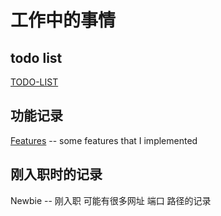 = 工作中的事情 =

== todo list ==
[[TODO-LIST]]

== 功能记录 ==
[[Features]] -- some features that I implemented

== 刚入职时的记录 ==
Newbie -- 刚入职 可能有很多网址 端口 路径的记录
